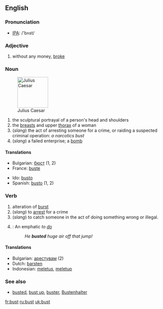 ==English==

===Pronunciation===
*[[w:IPA|IPA]]: /'bʌst/

===Adjective===
{{en-ad|'''bust'''|'''[[buster]]'''|'''[[bustest]]'''}}
# {{slang}} without any money, [[broke]]

===Noun===
{{en-noun|bust|busts}}
[[Image:Julius caesar.jpg|thumb|right|100px|Julius Caesar]]
# the sculptural portrayal of a person's head and shoulders
# the [[breast]]s and upper [[thorax]] of a woman
#(''slang'') the act of arresting someone for a crime, or raiding a suspected criminal operation: ''a narcotics bust''
#(''slang'') a failed enterprise; a [[bomb]]

====Translations====
{{top}}
*Bulgarian: [[бюст]] {{m}} (1, 2)
*France: [[buste]]
{{mid}}
*Ido: [[busto]]
*Spanish: [[busto]] {{m}} (1, 2)
{{bottom}}

===Verb===
{{en-verb|bust|busts|busted|busting}}
# alteration of [[burst]]
#(''slang'') to [[arrest]] for a crime
#(''slang'') to catch someone in the act of doing something wrong or illegal.
#{{snowboarding}}: An emphatic ''to [[do]]''
#:''He '''busted''' huge air off that jump!''

====Translations====
{{top}}
*Bulgarian: [[арестувам]] (2)
*Dutch: [[barsten]]
*Indonesian: [[letus|meletus]], [[letup|meletup]]
{{mid}}
{{bottom}}


===See also===
*[[busted]], [[bust up]], [[buster]], [[Bustenhalter]]

[[fr:bust]]
[[ru:bust]]
[[uk:bust]]